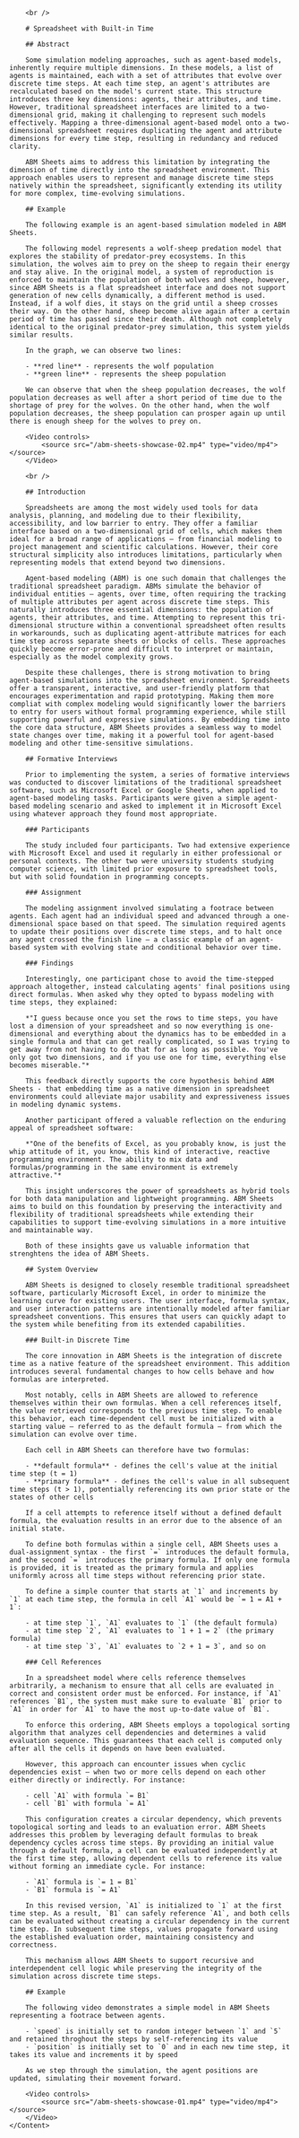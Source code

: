 
<Container>
  	<Content>
		<Logo />

		<br />

		# Spreadsheet with Built-in Time

		## Abstract

		Some simulation modeling approaches, such as agent-based models, inherently require multiple dimensions. In these models, a list of agents is maintained, each with a set of attributes that evolve over discrete time steps. At each time step, an agent's attributes are recalculated based on the model's current state. This structure introduces three key dimensions: agents, their attributes, and time. However, traditional spreadsheet interfaces are limited to a two-dimensional grid, making it challenging to represent such models effectively. Mapping a three-dimensional agent-based model onto a two-dimensional spreadsheet requires duplicating the agent and attribute dimensions for every time step, resulting in redundancy and reduced clarity.

		ABM Sheets aims to address this limitation by integrating the dimension of time directly into the spreadsheet environment. This approach enables users to represent and manage discrete time steps natively within the spreadsheet, significantly extending its utility for more complex, time-evolving simulations.

		## Example

		The following example is an agent-based simulation modeled in ABM Sheets.

		The following model represents a wolf-sheep predation model that explores the stability of predator-prey ecosystems. In this simulation, the wolves aim to prey on the sheep to regain their energy and stay alive. In the original model, a system of reproduction is enforced to maintain the population of both wolves and sheep, however, since ABM Sheets is a flat spreadsheet interface and does not support generation of new cells dynamically, a different method is used. Instead, if a wolf dies, it stays on the grid until a sheep crosses their way. On the other hand, sheep become alive again after a certain period of time has passed since their death. Although not completely identical to the original predator-prey simulation, this system yields similar results.

		In the graph, we can observe two lines:
		
		- **red line** - represents the wolf population
		- **green line** - represents the sheep population

		We can observe that when the sheep population decreases, the wolf population decreases as well after a short period of time due to the shortage of prey for the wolves. On the other hand, when the wolf population decreases, the sheep population can prosper again up until there is enough sheep for the wolves to prey on.

		<Video controls>
			<source src="/abm-sheets-showcase-02.mp4" type="video/mp4"></source>
		</Video>

		<br />

		## Introduction

		Spreadsheets are among the most widely used tools for data analysis, planning, and modeling due to their flexibility, accessibility, and low barrier to entry. They offer a familiar interface based on a two-dimensional grid of cells, which makes them ideal for a broad range of applications — from financial modeling to project management and scientific calculations. However, their core structural simplicity also introduces limitations, particularly when representing models that extend beyond two dimensions.

		Agent-based modeling (ABM) is one such domain that challenges the traditional spreadsheet paradigm. ABMs simulate the behavior of individual entities — agents, over time, often requiring the tracking of multiple attributes per agent across discrete time steps. This naturally introduces three essential dimensions: the population of agents, their attributes, and time. Attempting to represent this tri-dimensional structure within a conventional spreadsheet often results in workarounds, such as duplicating agent-attribute matrices for each time step across separate sheets or blocks of cells. These approaches quickly become error-prone and difficult to interpret or maintain, especially as the model complexity grows.

		Despite these challenges, there is strong motivation to bring agent-based simulations into the spreadsheet environment. Spreadsheets offer a transparent, interactive, and user-friendly platform that encourages experimentation and rapid prototyping. Making them more compliat with complex modeling would significantly lower the barriers to entry for users without formal programming experience, while still supporting powerful and expressive simulations. By embedding time into the core data structure, ABM Sheets provides a seamless way to model state changes over time, making it a powerful tool for agent-based modeling and other time-sensitive simulations.

		## Formative Interviews

		Prior to implementing the system, a series of formative interviews was conducted to discover limitations of the traditional spreadsheet software, such as Microsoft Excel or Google Sheets, when applied to agent-based modeling tasks. Participants were given a simple agent-based modeling scenario and asked to implement it in Microsoft Excel using whatever approach they found most appropriate.

		### Participants

		The study included four participants. Two had extensive experience with Microsoft Excel and used it regularly in either professional or personal contexts. The other two were university students studying computer science, with limited prior exposure to spreadsheet tools, but with solid foundation in programming concepts.

		### Assignment

		The modeling assignment involved simulating a footrace between agents. Each agent had an individual speed and advanced through a one-dimensional space based on that speed. The simulation required agents to update their positions over discrete time steps, and to halt once any agent crossed the finish line — a classic example of an agent-based system with evolving state and conditional behavior over time.

		### Findings

		Interestingly, one participant chose to avoid the time-stepped approach altogether, instead calculating agents' final positions using direct formulas. When asked why they opted to bypass modeling with time steps, they explained:

		*"I guess because once you set the rows to time steps, you have lost a dimension of your spreadsheet and so now everything is one-dimensional and everything about the dynamics has to be embedded in a single formula and that can get really complicated, so I was trying to get away from not having to do that for as long as possible. You've only got two dimensions, and if you use one for time, everything else becomes miserable."*

		This feedback directly supports the core hypothesis behind ABM Sheets - that embedding time as a native dimension in spreadsheet environments could alleviate major usability and expressiveness issues in modeling dynamic systems.

		Another participant offered a valuable reflection on the enduring appeal of spreadsheet software:

		*"One of the benefits of Excel, as you probably know, is just the whip attitude of it, you know, this kind of interactive, reactive programming environment. The ability to mix data and formulas/programming in the same environment is extremely attractive."*

		This insight underscores the power of spreadsheets as hybrid tools for both data manipulation and lightweight programming. ABM Sheets aims to build on this foundation by preserving the interactivity and flexibility of traditional spreadsheets while extending their capabilities to support time-evolving simulations in a more intuitive and maintainable way.

		Both of these insights gave us valuable information that strenghtens the idea of ABM Sheets.

		## System Overview

		ABM Sheets is designed to closely resemble traditional spreadsheet software, particularly Microsoft Excel, in order to minimize the learning curve for existing users. The user interface, formula syntax, and user interaction patterns are intentionally modeled after familiar spreadsheet conventions. This ensures that users can quickly adapt to the system while benefiting from its extended capabilities.

		### Built-in Discrete Time

		The core innovation in ABM Sheets is the integration of discrete time as a native feature of the spreadsheet environment. This addition introduces several fundamental changes to how cells behave and how formulas are interpreted.

		Most notably, cells in ABM Sheets are allowed to reference themselves within their own formulas. When a cell references itself, the value retrieved corresponds to the previous time step. To enable this behavior, each time-dependent cell must be initialized with a starting value — referred to as the default formula — from which the simulation can evolve over time.

		Each cell in ABM Sheets can therefore have two formulas:

		- **default formula** - defines the cell's value at the initial time step (t = 1)
		- **primary formula** - defines the cell's value in all subsequent time steps (t > 1), potentially referencing its own prior state or the states of other cells 

		If a cell attempts to reference itself without a defined default formula, the evaluation results in an error due to the absence of an initial state.

		To define both formulas within a single cell, ABM Sheets uses a dual-assignment syntax - the first `=` introduces the default formula, and the second `=` introduces the primary formula. If only one formula is provided, it is treated as the primary formula and applies uniformly across all time steps without referencing prior state.

		To define a simple counter that starts at `1` and increments by `1` at each time step, the formula in cell `A1` would be `= 1 = A1 + 1`:

		- at time step `1`, `A1` evaluates to `1` (the default formula)
		- at time step `2`, `A1` evaluates to `1 + 1 = 2` (the primary formula)
		- at time step `3`, `A1` evaluates to `2 + 1 = 3`, and so on

		### Cell References

		In a spreadsheet model where cells reference themselves arbitrarily, a mechanism to ensure that all cells are evaluated in correct and consistent order must be enforced. For instance, if `A1` references `B1`, the system must make sure to evaluate `B1` prior to `A1` in order for `A1` to have the most up-to-date value of `B1`.

		To enforce this ordering, ABM Sheets employs a topological sorting algorithm that analyzes cell dependencies and determines a valid evaluation sequence. This guarantees that each cell is computed only after all the cells it depends on have been evaluated.

		However, this approach can encounter issues when cyclic dependencies exist — when two or more cells depend on each other either directly or indirectly. For instance:

		- cell `A1` with formula `= B1`
		- cell `B1` with formula `= A1`

		This configuration creates a circular dependency, which prevents topological sorting and leads to an evaluation error. ABM Sheets addresses this problem by leveraging default formulas to break dependency cycles across time steps. By providing an initial value through a default formula, a cell can be evaluated independently at the first time step, allowing dependent cells to reference its value without forming an immediate cycle. For instance:

		- `A1` formula is `= 1 = B1`
		- `B1` formula is `= A1`

		In this revised version, `A1` is initialized to `1` at the first time step. As a result, `B1` can safely reference `A1`, and both cells can be evaluated without creating a circular dependency in the current time step. In subsequent time steps, values propagate forward using the established evaluation order, maintaining consistency and correctness.

		This mechanism allows ABM Sheets to support recursive and interdependent cell logic while preserving the integrity of the simulation across discrete time steps.

		## Example

		The following video demonstrates a simple model in ABM Sheets representing a footrace between agents.

		- `speed` is initially set to random integer between `1` and `5` and retained throghout the steps by self-referencing its value
		- `position` is initially set to `0` and in each new time step, it takes its value and increments it by speed

		As we step through the simulation, the agent positions are updated, simulating their movement forward.

		<Video controls>
			<source src="/abm-sheets-showcase-01.mp4" type="video/mp4"></source>
		</Video>
	</Content>
</Container>